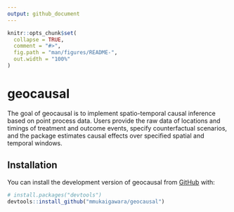 ```yaml
---
output: github_document
---
```


<!-- README.md is generated from README.Rmd. Please edit that file -->

```r
knitr::opts_chunk$set(
  collapse = TRUE,
  comment = "#>",
  fig.path = "man/figures/README-",
  out.width = "100%"
)
```

# geocausal

<!-- badges: start -->
<!-- badges: end -->

The goal of geocausal is to implement spatio-temporal causal inference based on point process data. Users provide the raw data of locations and timings of treatment and outcome events, specify counterfactual scenarios, and the package estimates causal effects over specified spatial and temporal windows.

## Installation

You can install the development version of geocausal from [GitHub](https://github.com/) with:

``` r
# install.packages("devtools")
devtools::install_github("mmukaigawara/geocausal")
```
